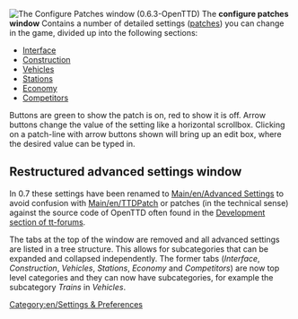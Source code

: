 {{en/Historic|Information on this page applies '''since 0.3.0 to 0.6.3'''.
:*for '''0.7.0 and later''' - See [[Main/en/Advanced Settings]] for information of how to change settings.
:*for '''0.2.0 and 0.2.1''' - See [[Main/en/Configuring patches in 0.2.0]].}}

[[File:en/0.6.0 configurepatches interface.png|right|frame|The ''Configure Patches'' window (0.6.3-OpenTTD)]]
The '''configure patches window''' Contains a number of detailed settings ([[Main/en/Patches|patches]]) you can change in the game, divided up into the following sections:

*[[Main/en/Configuring patches/Interface|Interface]]
*[[Main/en/Configuring patches/Construction|Construction]]
*[[Main/en/Configuring patches/Vehicles|Vehicles]]
*[[Main/en/Configuring patches/Stations|Stations]]
*[[Main/en/Configuring patches/Economy|Economy]]
*[[Main/en/Configuring patches/Competitors|Competitors]]

Buttons are green to show the patch is on, red to show it is off. Arrow buttons change the value of the setting like a horizontal scrollbox. Clicking on a patch-line with arrow buttons shown will bring up an edit box, where the desired value can be typed in.

{{en/-}}

== Restructured advanced settings window ==
In 0.7 these settings have been renamed to [[Main/en/Advanced Settings]] to avoid confusion with [[Main/en/TTDPatch]] or patches (in the technical sense) against the source code of OpenTTD often found in the [http://www.tt-forums.net/viewforum.php?f=33 Development section of tt-forums].

The tabs at the top of the window are removed and all advanced settings are listed in a tree structure. This allows for subcategories that can be expanded and collapsed independently. The former tabs (''Interface'', ''Construction'', ''Vehicles'', ''Stations'', ''Economy'' and ''Competitors'') are now top level categories and they can now have subcategories, for example the subcategory ''Trains'' in ''Vehicles''.

{{en/Feature period|Old|0.6}}

[[Category:en/Settings & Preferences]]